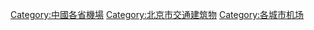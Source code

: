 {{Catnav|頁面分類|各種主題的頁面分類|依中国各省来作的分类|中國各省交通|北京市交通}}
{{Commonscat|Airports in Beijing}}

[[Category:中國各省機場|Category:中國各省機場]]
[[Category:北京市交通建筑物|Category:北京市交通建筑物]]
[[Category:各城市机场|Category:各城市机场]]